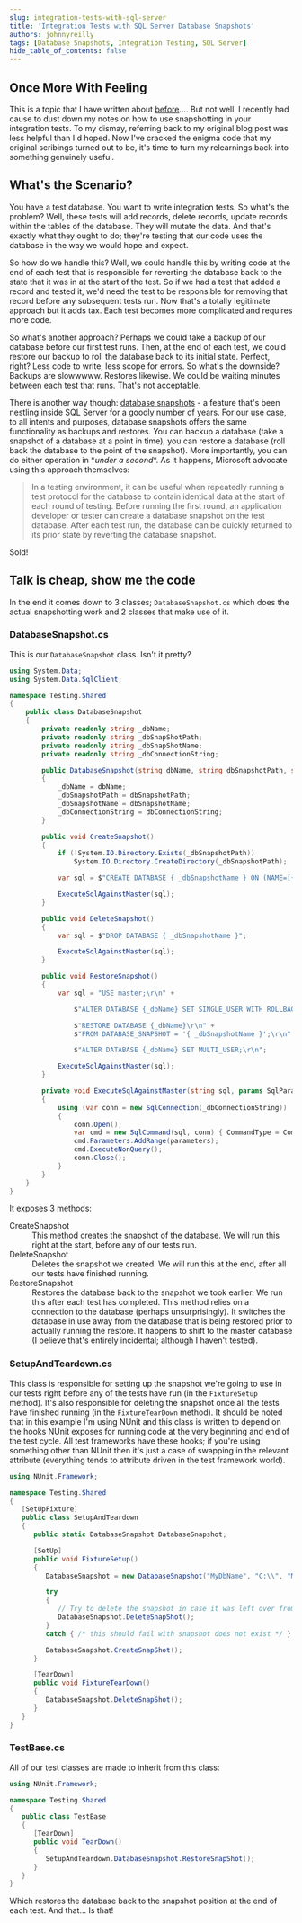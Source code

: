 ```yaml
---
slug: integration-tests-with-sql-server
title: 'Integration Tests with SQL Server Database Snapshots'
authors: johnnyreilly
tags: [Database Snapshots, Integration Testing, SQL Server]
hide_table_of_contents: false
---
```


## Once More With Feeling

<!--truncate-->

This is a topic that I have written about [before](../2014-01-24-integration-testing-with-entity/index.mdx).... But not well. I recently had cause to dust down my notes on how to use snapshotting in your integration tests. To my dismay, referring back to my original blog post was less helpful than I'd hoped. Now I've cracked the enigma code that my original scribings turned out to be, it's time to turn my relearnings back into something genuinely useful.

## What's the Scenario?

You have a test database. You want to write integration tests. So what's the problem? Well, these tests will add records, delete records, update records within the tables of the database. They will mutate the data. And that's exactly what they ought to do; they're testing that our code uses the database in the way we would hope and expect.

So how do we handle this? Well, we could handle this by writing code at the end of each test that is responsible for reverting the database back to the state that it was in at the start of the test. So if we had a test that added a record and tested it, we'd need the test to be responsible for removing that record before any subsequent tests run. Now that's a totally legitimate approach but it adds tax. Each test becomes more complicated and requires more code.

So what's another approach? Perhaps we could take a backup of our database before our first test runs. Then, at the end of each test, we could restore our backup to roll the database back to its initial state. Perfect, right? Less code to write, less scope for errors. So what's the downside? Backups are slowwwww. Restores likewise. We could be waiting minutes between each test that runs. That's not acceptable.

There is another way though: [database snapshots](https://msdn.microsoft.com/en-us/library/ms175158.aspx) \- a feature that's been nestling inside SQL Server for a goodly number of years. For our use case, to all intents and purposes, database snapshots offers the same functionality as backups and restores. You can backup a database (take a snapshot of a database at a point in time), you can restore a database (roll back the database to the point of the snapshot). More importantly, you can do either operation in \*_under a second_\*. As it happens, Microsoft advocate using this approach themselves:

> In a testing environment, it can be useful when repeatedly running a test protocol for the database to contain identical data at the start of each round of testing. Before running the first round, an application developer or tester can create a database snapshot on the test database. After each test run, the database can be quickly returned to its prior state by reverting the database snapshot.

Sold!

## Talk is cheap, show me the code

In the end it comes down to 3 classes; `DatabaseSnapshot.cs` which does the actual snapshotting work and 2 classes that make use of it.

### DatabaseSnapshot.cs

This is our `DatabaseSnapshot` class. Isn't it pretty?

```cs
using System.Data;
using System.Data.SqlClient;

namespace Testing.Shared
{
    public class DatabaseSnapshot
    {
        private readonly string _dbName;
        private readonly string _dbSnapShotPath;
        private readonly string _dbSnapShotName;
        private readonly string _dbConnectionString;

        public DatabaseSnapshot(string dbName, string dbSnapshotPath, string dbSnapshotName, string dbConnectionString)
        {
            _dbName = dbName;
            _dbSnapshotPath = dbSnapshotPath;
            _dbSnapshotName = dbSnapshotName;
            _dbConnectionString = dbConnectionString;
        }

        public void CreateSnapshot()
        {
            if (!System.IO.Directory.Exists(_dbSnapshotPath))
                System.IO.Directory.CreateDirectory(_dbSnapshotPath);

            var sql = $"CREATE DATABASE { _dbSnapshotName } ON (NAME=[{ _dbName }], FILENAME='{ _dbSnapshotPath }{ _dbSnapshotName }') AS SNAPSHOT OF [{_dbName }]";

            ExecuteSqlAgainstMaster(sql);
        }

        public void DeleteSnapshot()
        {
            var sql = $"DROP DATABASE { _dbSnapshotName }";

            ExecuteSqlAgainstMaster(sql);
        }

        public void RestoreSnapshot()
        {
            var sql = "USE master;\r\n" +

                $"ALTER DATABASE {_dbName} SET SINGLE_USER WITH ROLLBACK IMMEDIATE;\r\n" +

                $"RESTORE DATABASE {_dbName}\r\n" +
                $"FROM DATABASE_SNAPSHOT = '{ _dbSnapshotName }';\r\n" +

                $"ALTER DATABASE {_dbName} SET MULTI_USER;\r\n";

            ExecuteSqlAgainstMaster(sql);
        }

        private void ExecuteSqlAgainstMaster(string sql, params SqlParameter[] parameters)
        {
            using (var conn = new SqlConnection(_dbConnectionString))
            {
                conn.Open();
                var cmd = new SqlCommand(sql, conn) { CommandType = CommandType.Text };
                cmd.Parameters.AddRange(parameters);
                cmd.ExecuteNonQuery();
                conn.Close();
            }
        }
    }
}
```

It exposes 3 methods:

<dl>
  <dt>CreateSnapshot</dt>
  <dd>
    This method creates the snapshot of the database. We will run this right at
    the start, before any of our tests run.
  </dd>
  <dt>DeleteSnapshot</dt>
  <dd>
    Deletes the snapshot we created. We will run this at the end, after all our
    tests have finished running.
  </dd>
  <dt>RestoreSnapshot</dt>
  <dd>
    Restores the database back to the snapshot we took earlier. We run this
    after each test has completed. This method relies on a connection to the
    database (perhaps unsurprisingly). It switches the database in use away from
    the database that is being restored prior to actually running the restore.
    It happens to shift to the master database (I believe that's entirely
    incidental; although I haven't tested).
  </dd>
</dl>

### SetupAndTeardown.cs

This class is responsible for setting up the snapshot we're going to use in our tests right before any of the tests have run (in the `FixtureSetup` method). It's also responsible for deleting the snapshot once all the tests have finished running (in the `FixtureTearDown` method). It should be noted that in this example I'm using NUnit and this class is written to depend on the hooks NUnit exposes for running code at the very beginning and end of the test cycle. All test frameworks have these hooks; if you're using something other than NUnit then it's just a case of swapping in the relevant attribute (everything tends to attribute driven in the test framework world).

```cs
using NUnit.Framework;

namespace Testing.Shared
{
   [SetUpFixture]
   public class SetupAndTeardown
   {
      public static DatabaseSnapshot DatabaseSnapshot;

      [SetUp]
      public void FixtureSetup()
      {
         DatabaseSnapshot = new DatabaseSnapshot("MyDbName", "C:\\", "MySnapshot", "Data Source=.;initial catalog=MyDbName;integrated security=True;");

         try
         {
            // Try to delete the snapshot in case it was left over from aborted test runs
            DatabaseSnapshot.DeleteSnapShot();
         }
         catch { /* this should fail with snapshot does not exist */ }

         DatabaseSnapshot.CreateSnapShot();
      }

      [TearDown]
      public void FixtureTearDown()
      {
         DatabaseSnapshot.DeleteSnapShot();
      }
   }
}
```

### TestBase.cs

All of our test classes are made to inherit from this class:

```cs
using NUnit.Framework;

namespace Testing.Shared
{
   public class TestBase
   {
      [TearDown]
      public void TearDown()
      {
         SetupAndTeardown.DatabaseSnapshot.RestoreSnapShot();
      }
   }
}
```

Which restores the database back to the snapshot position at the end of each test. And that... Is that!
